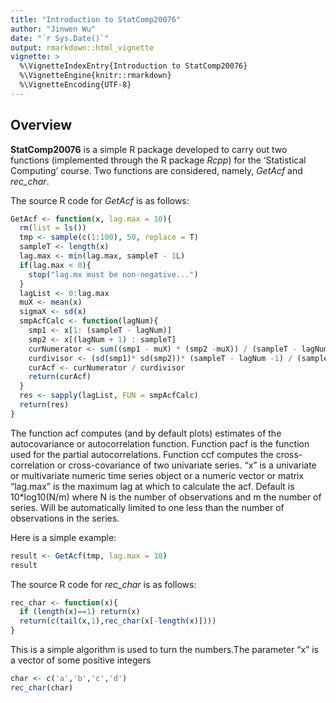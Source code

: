 ```yaml
---
title: "Introduction to StatComp20076"
author: "Jinwen Wu"
date: "`r Sys.Date()`"
output: rmarkdown::html_vignette
vignette: >
  %\VignetteIndexEntry{Introduction to StatComp20076}
  %\VignetteEngine{knitr::rmarkdown}
  %\VignetteEncoding{UTF-8}
---
```


## Overview

__StatComp20076__ is a simple R package developed to carry out two functions (implemented through the R package _Rcpp_) for the 'Statistical Computing' course. Two functions are considered, namely, _GetAcf_ and _rec_char_.

The source R code for _GetAcf_ is as follows:
```r
GetAcf <- function(x, lag.max = 10){
  rm(list = ls())
  tmp <- sample(c(1:100), 50, replace = T)
  sampleT <- length(x)
  lag.max <- min(lag.max, sampleT - 1L)
  if(lag.max < 0){
    stop("lag.mx must be non-negative...")
  }
  lagList <- 0:lag.max
  muX <- mean(x)
  sigmaX <- sd(x)
  smpAcfCalc <- function(lagNum){
    smp1 <- x[1: (sampleT - lagNum)]
    smp2 <- x[(lagNum + 1) : sampleT]
    curNumerator <- sum((smp1 - muX) * (smp2 -muX)) / (sampleT - lagNum)
    curdivisor <- (sd(smp1)* sd(smp2))* (sampleT - lagNum -1) / (sampleT - lagNum)
    curAcf <- curNumerator / curdivisor
    return(curAcf)
  }
  res <- sapply(lagList, FUN = smpAcfCalc)
  return(res)
}
```

The function acf computes (and by default plots) estimates of the autocovariance or autocorrelation function. Function pacf is the function used for the partial autocorrelations. Function ccf computes the cross-correlation or cross-covariance of two univariate series.
"x" is a univariate or multivariate numeric time series object or a numeric vector or matrix
"lag.max" is the maximum lag at which to calculate the acf. Default is 10*log10(N/m) where N is the number of observations and m the number of series. Will be automatically limited to one less than the number of observations in the series.

Here is a simple example:
```r
result <- GetAcf(tmp, lag.max = 10)
result
```



The source R code for _rec_char_ is as follows:
```r
rec_char <- function(x){
  if (length(x)==1) return(x)
  return(c(tail(x,1),rec_char(x[-length(x)])))
}
```

This is a simple algorithm is used to turn the numbers.The parameter "x" is a vector of some positive integers

```r
char <- c('a','b','c','d')
rec_char(char)
```


